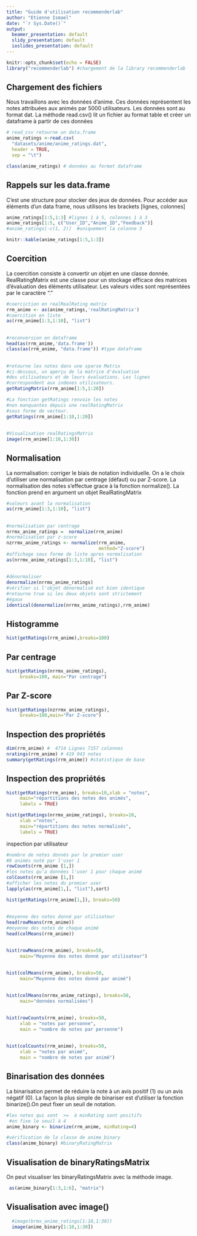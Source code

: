 ```yaml
---
title: "Guide d'utilisation recommenderlab"
author: "Etienne Ismael"
date: "`r Sys.Date()`"
output:
  beamer_presentation: default
  slidy_presentation: default
  ioslides_presentation: default
---
```


```r
knitr::opts_chunk$set(echo = FALSE)
library("recommenderlab") #chargement de la library recommenderlab
```

## Chargement des fichiers

Nous travaillons avec les données d'anime. Ces données représentent les notes attribuées aux animés par 5000 utilisateurs. 
Les données sont au format dat.
La méthode read.csv() lit un fichier au format table et créer un dataframe à partir de ces données

```r
# read_csv retourne un data.frame
anime_ratings <-read.csv(
  "datasets/anime/anime_ratings.dat",
  header = TRUE,
  sep = "\t")

class(anime_ratings) # données au format dataframe
```

## Rappels sur les data.frame

C'est une structure pour stocker des jeux de données. Pour accéder aux éléments d'un data frame, nous utilisons les brackets [lignes, colonnes]

```r
anime_ratings[1:5,1:3] #lignes 1 à 5, colonnes 1 à 3
anime_ratings[1:5, c("User_ID","Anime_ID","Feedback")]
#anime_ratings[-c(1, 2)]  #uniquement la colonne 3
```

```r
knitr::kable(anime_ratings[1:5,1:3])
```

## Coercition

La coercition consiste à convertir un objet en une classe donnée. RealRatingMatrix est une classe pour un stockage efficace des matrices d'évaluation des éléments utilisateur.
Les valeurs vides sont représentées par le caractère "."

<!--Il est plus facile de sélectionner les utilisateurs et les items que l'on souhaite manipuler et les comparer avec les realrattingsmatrix.
C'est une classe d'objet pour un stockage efficace des matrices d'évaluation des éléments utilisateur. Il est optimisé pour stocker des sparse matrix, où presque tous les éléments sont vides
Les valeurs vides sont représentées par le caractère "."-->

```r
#coerciction en realRealRating matrix
rrm_anime <- as(anime_ratings,'realRatingMatrix')
#coercition en liste
as(rrm_anime[1:3,1:10], "list")
```

## 
```r
#reconversion en dataframe
head(as(rrm_anime,'data.frame'))
class(as(rrm_anime, "data.frame")) #type dataframe
```

## 
```r
#retourne les notes dans une sparse Matrix
#ci-dessous, un aperçu de la matrice d'évaluation
#des utilisateurs et de leurs évaluations. Les lignes
#correspondent aux indexes utilisateurs.
getRatingMatrix(rrm_anime[1:5,1:20])
```

```r
#La fonction getRatings renvoie les notes 
#non manquantes depuis une realRatingMatrix 
#sous forme de vecteur.
getRatings(rrm_anime[1:10,1:20])
```
## 
```r
#Visualisation realRatingsMatrix
image(rrm_anime[1:10,1:30])
```

## Normalisation

La normalisation: corriger le biais de notation individuelle.  On a le choix d'utiliser une normalisation par centrage (défaut) ou par Z-score.
<!--Par centre: On soustrait chaque note disponible de la moyenne des notes de cet utilisateur (ligne).-->
La normalisation des notes s'effectue grace à la fonction normalize(). 
La fonction prend en argument un objet RealRatingMatrix

```r
#valeurs avant la normalisation
as(rrm_anime[1:3,1:10], "list")
```
## 
```r
#normalisation par centrage
nrrmx_anime_ratings =  normalize(rrm_anime)
#normalisation par z-score
nzrrmx_anime_ratings <- normalize(rrm_anime, 
                                  method="Z-score")
#affichage sous forme de liste apres normalisation
as(nrrmx_anime_ratings[1:3,1:10], "list")
```

## 
```r
#dénormaliser
denormalize(nrrmx_anime_ratings)
#vérifier si l'objet dénormalisé est bien identique
#retourne true si les deux objets sont strictement 
#égaux
identical(denormalize(nrrmx_anime_ratings),rrm_anime) 
```

## Histogramme
```r
hist(getRatings(rrm_anime),breaks=100)
```


## Par centrage
```r
hist(getRatings(nrrmx_anime_ratings),
     breaks=100, main="Par centrage")
```

## Par Z-score
```r
hist(getRatings(nzrrmx_anime_ratings),
     breaks=100,main="Par Z-score")
```

## Inspection des propriétés

```r

dim(rrm_anime) #  4714 Lignes 7157 colonnes  
nratings(rrm_anime) # 419 943 notes
summary(getRatings(rrm_anime)) #statistique de base
```


## Inspection des propriétés

```r
hist(getRatings(rrm_anime), breaks=10,xlab = "notes", 
     main="répartitions des notes des animés", 
     labels = TRUE)
```

```r
hist(getRatings(nrrmx_anime_ratings), breaks=10,
     xlab ="notes",
     main="répartitions des notes normalisés",
     labels = TRUE)
```
inspection par utilisateur
```r
#nombre de notes donnés par le premier user
#8 animés noté par l'user 1
rowCounts(rrm_anime [1,]) 
#les notes qu'a données l'user 1 pour chaque animé
colCounts(rrm_anime [1,]) 
#afficher les notes du premier user
lapply(as(rrm_anime[1,], "list"),sort)
```

```r
hist(getRatings(rrm_anime[1,]), breaks=50)
```

##
```r
#moyenne des notes donné par utilisateur
head(rowMeans(rrm_anime)) 
#moyenne des notes de chaque animé
head(colMeans(rrm_anime)) 

```


##
```r
hist(rowMeans(rrm_anime), breaks=50, 
     main="Moyenne des notes donné par utilisateur")
```

##
```r
hist(colMeans(rrm_anime), breaks=50, 
     main="Moyenne des notes donné par animé")
```

##
```r
hist(colMeans(nrrmx_anime_ratings), breaks=50, 
     main="données normalisées")
```

##
```r
hist(rowCounts(rrm_anime), breaks=50,
     xlab = "notes par personne",
     main = "nombre de notes par personne")
```

##
```r
hist(colCounts(rrm_anime), breaks=50, 
     xlab = "notes par animé",
     main = "nombre de notes par animé")
```

## Binarisation des données

La binarisation permet de réduire la note à un avis positif (1) ou un avis négatif (0). La façon la plus simple de binariser est d'utiliser la fonction binarize().On peut fixer un seuil de notation.

```r
#les notes qui sont  >=  à minRating sont positifs
 #on fixe le seuil à 4
anime_binary <- binarize(rrm_anime, minRating=4)

#vérification de la classe de anime_binary
class(anime_binary) #binaryRatingMatrix

```

## Visualisation de binaryRatingsMatrix

On peut visualiser les binaryRatingsMatrix avec la méthode image.

```r
 as(anime_binary[1:3,1:6], "matrix")
```
## Visualisation avec image()
```r
  #image(brmx_anime_ratings[1:10,1:30])
  image(anime_binary[1:10,1:30])
 
```

